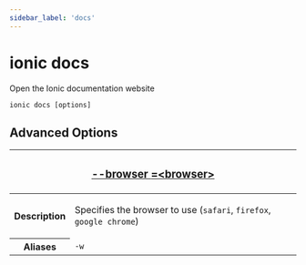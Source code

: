 ```yaml
---
sidebar_label: 'docs'
---
```


# ionic docs

Open the Ionic documentation website

```shell
ionic docs [options]
```

## Advanced Options

<table className="reference-table">
  <thead>
    <tr>
      <th colSpan="2">
        <h3>
          <a href="#option-browser" id="option-browser">
            --browser
            <span class="option-spec"> =&lt;browser&gt;</span>
          </a>
        </h3>
      </th>
    </tr>
  </thead>
  <tbody>
    <tr>
      <th>Description</th>
      <td>
        <div>
          <p>
            Specifies the browser to use (<code>safari</code>, <code>firefox</code>, <code>google chrome</code>)
          </p>
        </div>
      </td>
    </tr>
    <tr>
      <th>Aliases</th>
      <td>
        <code>-w</code>
      </td>
    </tr>
  </tbody>
</table>
